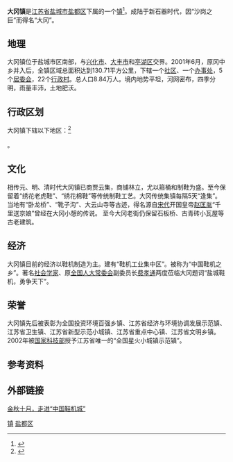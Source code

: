 {{中国乡级行政区
|景观照片文件名 =
|景观照片描述 = 
|汉语拼音 = 
|其他语言 = 
|其他语言名称 = 
|旧称 = 
|地名出处 = 因盐邑三冈（上冈、冈门、南冈）之巨而得名
|位置图文件名 = 
|位置图描述 = 
|自定义图片= 
|建置时间 = 
|毗邻 = 
|总面积 = 130.71平方公里
|总人口 = 
|总人口年份 = 
|户籍人口 = 
|户籍人口年份 = 
|常住人口 = 
|常住人口年份 = 
|人口密度 = 
|GDP = 
|GDP年份 = 
|邮政编码 = 
|电话区号 = 515
|官方网站 = 
|网站名称 = 
|32/09/03/112/000}}
'''大冈镇'''是[[江苏省|江苏省]][[盐城市|盐城市]][[盐都区|盐都区]]下属的一个[[行政建制镇|镇]]<ref>{{PRC admin/ref sgc|{{PRC admin/parent|32/09/03/112/000}}}}</ref>。成陆于新石器时代，因“沙岗之巨”而得名“大冈”。

==地理==
大冈镇位于盐城市区南部，与[[兴化市|兴化市]]、[[大丰市|大丰市]]和[[亭湖区|亭湖区]]交界。2001年6月，原冈中乡并入后，全镇区域总面积达到130.71平方公里，下辖一个[[社区|社区]]、一个[[办事处|办事处]]，5个[[居委会|居委会]]，22个[[行政村|行政村]]。总人口8.84万人。境内地势平坦，河网密布，四季分明，雨量丰沛，土地肥沃。

== 行政区划 ==
大冈镇下辖以下地区：<ref>{{PRC admin/ref sgc|32/09/03/112/000}}</ref>

{{PRC admin/children|32/09/03/112/000}}。

==文化==
相传元、明、清时代大冈镇已商贾云集，商铺林立，尤以箍桶和制鞋为盛。至今保留着“绣花老虎鞋”、“绣花棉鞋”等传统制鞋工艺。大冈传统集镇每隔5天“逢集”。当地有“卧龙桥”、“靴子沟”、大云山寺等古迹，得名源自[[宋代|宋代]]开国皇帝[[赵匡胤|赵匡胤]]“千里送京娘”曾经在大冈小憩的传说。
至今大冈老街仍保留石板桥、古青砖小瓦屋等古老建筑。

==经济==
大冈镇目前的经济以鞋机制造为主。建有“鞋机工业集中区”。被称为“中国鞋机之乡”。著名[[社会学家|社会学家]]、原[[全国人大常委会|全国人大常委会]]副委员长[[费孝通|费孝通]]两度莅临大冈题词“盐城鞋机，勇争天下”。

==荣誉==
大冈镇先后被表彰为全国投资环境百强乡镇、江苏省经济与环境协调发展示范镇、江苏省卫生镇、江苏省新型示范小城镇、江苏省重点中心镇、江苏省文明乡镇。2002年被[[国家科技部|国家科技部]]授予江苏省唯一的“全国星火小城镇示范镇”。

== 参考资料 ==
{{reflist}}

==外部链接==
[https://archive.is/20121129043156/http://www.yandu.gov.cn/Article/200710/14377.html 金秋十月，走进“中国鞋机城”]

{{盐都区行政区划}}
{{江苏行政区划小作品}}
[[category:盐都区行政区划|镇]]
[[category:盐城建制镇|盐都区]]